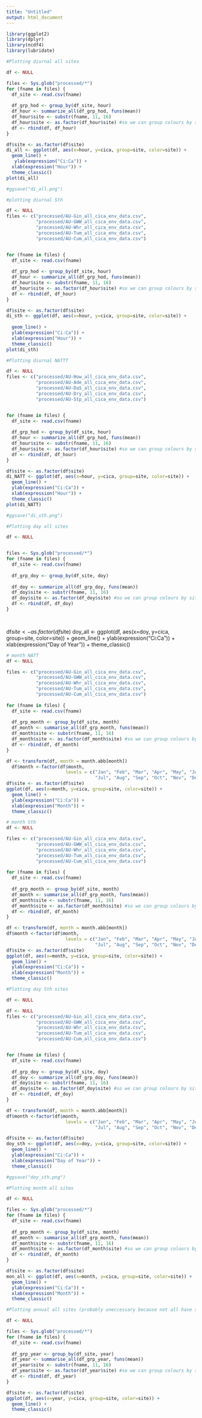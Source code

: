 ```yaml
---
title: "Untitled"
output: html_document
---
```

```r
library(ggplot2)
library(dplyr)
library(ncdf4)
library(lubridate)
```



```r
#Plotting diurnal all sites

df <- NULL

files <- Sys.glob("processed/*")
for (fname in files) {
  df_site <- read.csv(fname)
  
  df_grp_hod <- group_by(df_site, hour) 
  df_hour <- summarize_all(df_grp_hod, funs(mean)) 
  df_hour$site <- substr(fname, 11, 16)
  df_hour$site <- as.factor(df_hour$site) #so we can group colours by site
  df <- rbind(df, df_hour) 
}

df$site <- as.factor(df$site)
di_all <- ggplot(df, aes(x=hour, y=cica, group=site, color=site)) + 
  geom_line() + 
   ylab(expression("Ci:Ca")) +
  xlab(expression("Hour")) +
  theme_classic() 
plot(di_all)

#ggsave("di_all.png")
```




```r
#plotting diurnal Sth

df <- NULL
files <- c("processed/AU-Gin_all_cica_env_data.csv", 
           "processed/AU-GWW_all_cica_env_data.csv", 
           "processed/AU-Whr_all_cica_env_data.csv", 
           "processed/AU-Tum_all_cica_env_data.csv",
           "processed/AU-Cum_all_cica_env_data.csv") 


for (fname in files) {
  df_site <- read.csv(fname)
  
  df_grp_hod <- group_by(df_site, hour) 
  df_hour <- summarize_all(df_grp_hod, funs(mean)) 
  df_hour$site <- substr(fname, 11, 16)
  df_hour$site <- as.factor(df_hour$site) #so we can group colours by site
  df <- rbind(df, df_hour) 
}

df$site <- as.factor(df$site)
di_sth <- ggplot(df, aes(x=hour, y=cica, group=site, color=site)) + 
 
  geom_line() + 
  ylab(expression("Ci:Ca")) +
  xlab(expression("Hour")) +
  theme_classic() 
plot(di_sth)
```

```r
#Plotting diurnal NATTT

df <- NULL
files <- c("processed/AU-How_all_cica_env_data.csv",
           "processed/AU-Ade_all_cica_env_data.csv", 
           "processed/AU-DaS_all_cica_env_data.csv", 
           "processed/AU-Dry_all_cica_env_data.csv", 
           "processed/AU-Stp_all_cica_env_data.csv") 


for (fname in files) {
  df_site <- read.csv(fname)
  
  df_grp_hod <- group_by(df_site, hour) 
  df_hour <- summarize_all(df_grp_hod, funs(mean)) 
  df_hour$site <- substr(fname, 11, 16)
  df_hour$site <- as.factor(df_hour$site) #so we can group colours by site
  df <- rbind(df, df_hour) 
}

df$site <- as.factor(df$site)
di_NATT <- ggplot(df, aes(x=hour, y=cica, group=site, color=site)) + 
  geom_line() + 
  ylab(expression("Ci:Ca")) +
  xlab(expression("Hour")) +
  theme_classic() 
plot(di_NATT)

#ggsave("di_sth.png")


```


```r
#Plotting day all sites

df <- NULL


files <- Sys.glob("processed/*")
for (fname in files) {
  df_site <- read.csv(fname)
  
  df_grp_doy <- group_by(df_site, doy)
  
  df_doy <- summarize_all(df_grp_doy, funs(mean))
  df_doy$site <- substr(fname, 11, 16)
  df_doy$site <- as.factor(df_doy$site) #so we can group colours by site
  df <- rbind(df, df_doy) 
}

 


```

df$site <- as.factor(df$site)
doy_all <- ggplot(df, aes(x=doy, y=cica, group=site, color=site)) + 
  geom_line() + 
  ylab(expression("Ci:Ca")) +
  xlab(expression("Day of Year")) +
  theme_classic()

```r

# month NATT
df <- NULL

files <- c("processed/AU-Gin_all_cica_env_data.csv",
           "processed/AU-GWW_all_cica_env_data.csv", 
           "processed/AU-Whr_all_cica_env_data.csv", 
           "processed/AU-Tum_all_cica_env_data.csv", 
           "processed/AU-Cum_all_cica_env_data.csv")
           
for (fname in files) {
  df_site <- read.csv(fname)
  
  df_grp_month <- group_by(df_site, month) 
  df_month <- summarise_all(df_grp_month, funs(mean)) 
  df_month$site <- substr(fname, 11, 16)
  df_month$site <- as.factor(df_month$site) #so we can group colours by site
  df <- rbind(df, df_month) 
}

df <- transform(df, month = month.abb[month])
  df$month <-factor(df$month, 
                      levels = c("Jan", "Feb", "Mar", "Apr", "May", "Jun",
                                 "Jul", "Aug", "Sep", "Oct", "Nov", "Dec")) 
df$site <- as.factor(df$site)
ggplot(df, aes(x=month, y=cica, group=site, color=site)) + 
  geom_line() + 
  ylab(expression("Ci:Ca")) +
  xlab(expression("Month")) +
  theme_classic() 
```

```r
# month Sth
df <- NULL

files <- c("processed/AU-Gin_all_cica_env_data.csv", 
           "processed/AU-GWW_all_cica_env_data.csv", 
           "processed/AU-Whr_all_cica_env_data.csv", 
           "processed/AU-Tum_all_cica_env_data.csv",
           "processed/AU-Cum_all_cica_env_data.csv")
           
for (fname in files) {
  df_site <- read.csv(fname)
  
  df_grp_month <- group_by(df_site, month) 
  df_month <- summarise_all(df_grp_month, funs(mean)) 
  df_month$site <- substr(fname, 11, 16)
  df_month$site <- as.factor(df_month$site) #so we can group colours by site
  df <- rbind(df, df_month) 
}

df <- transform(df, month = month.abb[month])
df$month <-factor(df$month, 
                      levels = c("Jan", "Feb", "Mar", "Apr", "May", "Jun",
                                 "Jul", "Aug", "Sep", "Oct", "Nov", "Dec")) 
df$site <- as.factor(df$site)
ggplot(df, aes(x=month, y=cica, group=site, color=site)) + 
  geom_line() + 
  ylab(expression("Ci:Ca")) +
  xlab(expression("Month")) +
  theme_classic() 
```

```r
#Plotting day Sth sites

df <- NULL

df <- NULL
files <- c("processed/AU-Gin_all_cica_env_data.csv", 
           "processed/AU-GWW_all_cica_env_data.csv", 
           "processed/AU-Whr_all_cica_env_data.csv", 
           "processed/AU-Tum_all_cica_env_data.csv",
           "processed/AU-Cum_all_cica_env_data.csv") 


for (fname in files) {
  df_site <- read.csv(fname)
  
  df_grp_doy <- group_by(df_site, doy) 
  df_doy <- summarize_all(df_grp_doy, funs(mean)) 
  df_doy$site <- substr(fname, 11, 16)
  df_doy$site <- as.factor(df_doy$site) #so we can group colours by site
  df <- rbind(df, df_doy) 
}

df <- transform(df, month = month.abb[month])
df$month <-factor(df$month, 
                      levels = c("Jan", "Feb", "Mar", "Apr", "May", "Jun",
                                 "Jul", "Aug", "Sep", "Oct", "Nov", "Dec")) 

df$site <- as.factor(df$site)
doy_sth <- ggplot(df, aes(x=doy, y=cica, group=site, color=site)) + 
  geom_line() + 
  ylab(expression("Ci:Ca")) +
  xlab(expression("Day of Year")) +
  theme_classic() 

#ggsave("doy_sth.png")

```




```r

#Plotting month all sites

df <- NULL

files <- Sys.glob("processed/*")
for (fname in files) {
  df_site <- read.csv(fname)
  
  df_grp_month <- group_by(df_site, month) 
  df_month <- summarise_all(df_grp_month, funs(mean)) 
  df_month$site <- substr(fname, 11, 16)
  df_month$site <- as.factor(df_month$site) #so we can group colours by site
  df <- rbind(df, df_month) 
}

df$site <- as.factor(df$site)
mon_all <- ggplot(df, aes(x=month, y=cica, group=site, color=site)) + 
  geom_line() + 
  ylab(expression("Ci:Ca")) +
  xlab(expression("Month")) +
  theme_classic() 

```






```r
#Plotting annual all sites (probably uneccessary because not all have same length of data)

df <- NULL

files <- Sys.glob("processed/*")
for (fname in files) {
  df_site <- read.csv(fname)
  
  df_grp_year <- group_by(df_site, year) 
  df_year <- summarise_all(df_grp_year, funs(mean)) 
  df_year$site <- substr(fname, 11, 16)
  df_year$site <- as.factor(df_year$site) #so we can group colours by site
  df <- rbind(df, df_year) 
}

df$site <- as.factor(df$site)
ggplot(df, aes(x=year, y=cica, group=site, color=site)) + 
  geom_line() + 
  theme_classic()
```








